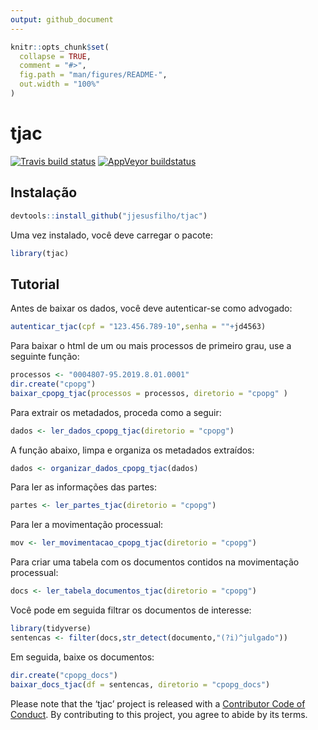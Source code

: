 ```yaml
---
output: github_document
---
```


```r
knitr::opts_chunk$set(
  collapse = TRUE,
  comment = "#>",
  fig.path = "man/figures/README-",
  out.width = "100%"
)
```
# tjac

<!-- badges: start -->
[![Travis build status](https://travis-ci.org/jjesusfilho/tjac.svg?branch=master)](https://travis-ci.org/jjesusfilho/tjac)
[![AppVeyor buildstatus](https://ci.appveyor.com/api/projects/status/github/jjesusfilho/tjac?branch=master&svg=true)](https://ci.appveyor.com/project/jjesusfilho/tjac)
<!-- badges: end -->

## Instalação

```r
devtools::install_github("jjesusfilho/tjac")
```

Uma vez instalado, você deve carregar o pacote:

```r
library(tjac)
```
## Tutorial

Antes de baixar os dados, você deve autenticar-se como advogado:

```r
autenticar_tjac(cpf = "123.456.789-10",senha = ""+jd4563)
```

Para baixar o html de um ou mais processos de primeiro grau, use a seguinte função:

```r
processos <- "0004807-95.2019.8.01.0001"
dir.create("cpopg")
baixar_cpopg_tjac(processos = processos, diretorio = "cpopg" )
```

Para extrair os metadados, proceda  como a seguir:              
```r
dados <- ler_dados_cpopg_tjac(diretorio = "cpopg")
```
A função abaixo, limpa e organiza os metadados extraídos:

```r
dados <- organizar_dados_cpopg_tjac(dados)
```

Para ler as informações das partes:

```r
partes <- ler_partes_tjac(diretorio = "cpopg")
```

Para ler a movimentação processual:  

```r
mov <- ler_movimentacao_cpopg_tjac(diretorio = "cpopg")
```
Para criar uma tabela com os documentos contidos na movimentação processual:

```r
docs <- ler_tabela_documentos_tjac(diretorio = "cpopg")
```

Você pode em seguida filtrar os documentos de interesse:

```r
library(tidyverse)
sentencas <- filter(docs,str_detect(documento,"(?i)^julgado"))
```
Em seguida, baixe os documentos:

```r
dir.create("cpopg_docs")
baixar_docs_tjac(df = sentencas, diretorio = "cpopg_docs")
```



Please note that the 'tjac' project is released with a
  [Contributor Code of Conduct](CODE_OF_CONDUCT.md).
  By contributing to this project, you agree to abide by its terms.
